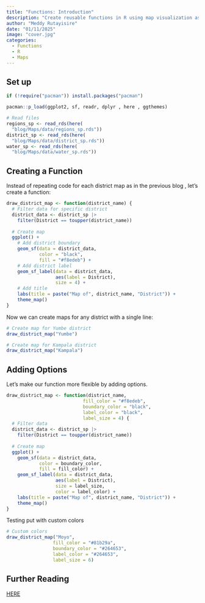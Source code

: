 ```yaml
---
title: "Functions: Introduction"
description: "Create reusable functions in R using map visualization as a practical example"
author: "Meddy Rutayisire"
date: "01/11/2025"
image: "cover.jpg"
categories:
  - Functions
  - R
  - Maps
---
```


## Set up

```r
if (!require("pacman")) install.packages("pacman")

pacman::p_load(ggplot2, sf, readr, dplyr , here , ggthemes)

# Read files
regions_sp <- read_rds(here(
  "blog/Maps/data/regions_sp.rds"))
district_sp <- read_rds(here(
  "blog/Maps/data/district_sp.rds"))
water_sp <- read_rds(here(
  "blog/Maps/data/water_sp.rds"))

```

## Creating a Function

Instead of repeating code for each district map as in the previous blog , let's create a function:

```r
draw_district_map <- function(district_name) {
  # Filter data for specific district
  district_data <- district_sp |> 
    filter(District == toupper(district_name))
  
  # Create map
  ggplot() +
    # Add district boundary
    geom_sf(data = district_data, 
            color = "black", 
            fill = "#f8edeb") +
    # Add district label
    geom_sf_label(data = district_data, 
                  aes(label = District), 
                  size = 4) +
    # Add title
    labs(title = paste("Map of", district_name, "District")) +
    theme_map()
}
```

Now we can create maps for any district with a single line:

```r
# Create map for Yumbe district
draw_district_map("Yumbe")

# Create map for Kampala district
draw_district_map("Kampala")
```

## Adding Options

Let's make our function more flexible by adding options.

```r
draw_district_map <- function(district_name, 
                            fill_color = "#f8edeb",
                            boundary_color = "black",
                            label_color = "black",
                            label_size = 4) {
  # Filter data
  district_data <- district_sp |> 
    filter(District == toupper(district_name))
  
  # Create map
  ggplot() +
    geom_sf(data = district_data, 
            color = boundary_color, 
            fill = fill_color) +
    geom_sf_label(data = district_data, 
                  aes(label = District), 
                  size = label_size,
                  color = label_color) +
    labs(title = paste("Map of", district_name, "District")) +
    theme_map()
}


```

Testing put with custom colors

```r
# Custom colors
draw_district_map("Moyo", 
                 fill_color = "#81b29a",
                 boundary_color = "#264653",
                 label_color = "#264653",
                 label_size = 6)
```

## Further Reading

[HERE](https://r4ds.had.co.nz/functions.html)
